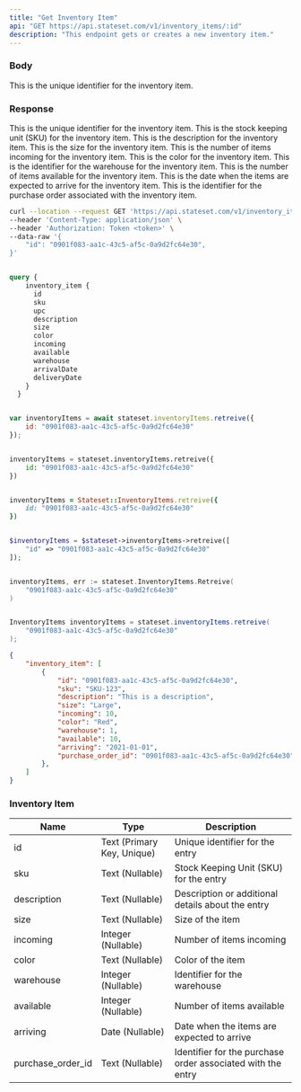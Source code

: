 ```yaml
---
title: "Get Inventory Item"
api: "GET https://api.stateset.com/v1/inventory_items/:id"
description: "This endpoint gets or creates a new inventory item."
---
```


### Body

<ParamField body="id" type="string">
  This is the unique identifier for the inventory item.
</ParamField>

### Response

<ResponseField name="id" type="string">
  This is the unique identifier for the inventory item.
</ResponseField>

<ResponseField name="sku" type="string">
  This is the stock keeping unit (SKU) for the inventory item.
</ResponseField>

<ResponseField name="description" type="string">
  This is the description for the inventory item.
</ResponseField>

<ResponseField name="size" type="string">
  This is the size for the inventory item.
</ResponseField>

<ResponseField name="incoming" type="number">
  This is the number of items incoming for the inventory item.
</ResponseField>

<ResponseField name="color" type="string">
  This is the color for the inventory item.
</ResponseField>

<ResponseField name="warehouse" type="number">
  This is the identifier for the warehouse for the inventory item.
</ResponseField>

<ResponseField name="available" type="number">
  This is the number of items available for the inventory item.
</ResponseField>

<ResponseField name="arriving" type="date">
  This is the date when the items are expected to arrive for the inventory item.
</ResponseField>

<ResponseField name="purchase_order_id" type="string">
  This is the identifier for the purchase order associated with the inventory item.
</ResponseField>


<RequestExample>

```bash cURL
curl --location --request GET 'https://api.stateset.com/v1/inventory_items/:id' \
--header 'Content-Type: application/json' \
--header 'Authorization: Token <token>' \
--data-raw '{
    "id": "0901f083-aa1c-43c5-af5c-0a9d2fc64e30",
}'
```

```graphQL GraphQL

query {
    inventory_item {
      id
      sku
      upc
      description
      size
      color
      incoming
      available
      warehouse
      arrivalDate
      deliveryDate
    }
  }
```

```javascript Node.js

var inventoryItems = await stateset.inventoryItems.retreive({
    id: "0901f083-aa1c-43c5-af5c-0a9d2fc64e30"
});

```

```python Python

inventoryItems = stateset.inventoryItems.retreive({
    id: "0901f083-aa1c-43c5-af5c-0a9d2fc64e30"
})

```

```ruby Ruby

inventoryItems = Stateset::InventoryItems.retreive({
    id: "0901f083-aa1c-43c5-af5c-0a9d2fc64e30"
})

```

```php PHP

$inventoryItems = $stateset->inventoryItems->retreive([
    "id" => "0901f083-aa1c-43c5-af5c-0a9d2fc64e30"
]);

```

```go Go

inventoryItems, err := stateset.InventoryItems.Retreive(
    "0901f083-aa1c-43c5-af5c-0a9d2fc64e30"
)

```

```java Java

InventoryItems inventoryItems = stateset.inventoryItems.retreive(
    "0901f083-aa1c-43c5-af5c-0a9d2fc64e30"
);

```

</RequestExample>

<ResponseExample>

```json Response
{
    "inventory_item": [
        {
            "id": "0901f083-aa1c-43c5-af5c-0a9d2fc64e30",
            "sku": "SKU-123",
            "description": "This is a description",
            "size": "Large",
            "incoming": 10,
            "color": "Red",
            "warehouse": 1,
            "available": 10,
            "arriving": "2021-01-01",
            "purchase_order_id": "0901f083-aa1c-43c5-af5c-0a9d2fc64e30"
        },
    ]
}   
```

</ResponseExample>


### Inventory Item

| Name                | Type                       | Description                                                 |
| ------------------- | -------------------------- | ----------------------------------------------------------- |
| id                  | Text (Primary Key, Unique) | Unique identifier for the entry                             |
| sku                 | Text (Nullable)            | Stock Keeping Unit (SKU) for the entry                      |
| description         | Text (Nullable)            | Description or additional details about the entry           |
| size                | Text (Nullable)            | Size of the item                                            |
| incoming            | Integer (Nullable)         | Number of items incoming                                    |
| color               | Text (Nullable)            | Color of the item                                           |
| warehouse           | Integer (Nullable)         | Identifier for the warehouse                                |
| available           | Integer (Nullable)         | Number of items available                                   |
| arriving            | Date (Nullable)            | Date when the items are expected to arrive                  |
| purchase\_order\_id | Text (Nullable)            | Identifier for the purchase order associated with the entry |
